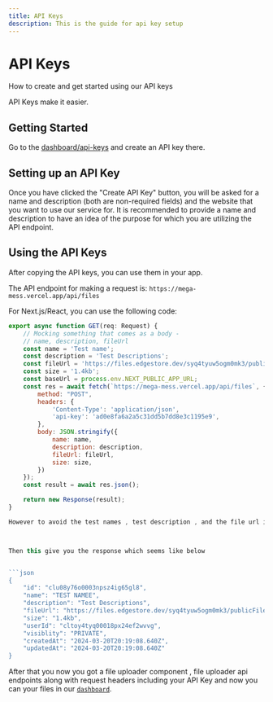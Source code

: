 ```yaml
---
title: API Keys
description: This is the guide for api key setup 
---
```




# API Keys
 How to create and get started using our API keys

<Callout>
API Keys make it easier.
</Callout>

## Getting Started

Go to the [dashboard/api-keys](https://mega-mess.vercel.app/dashboard/api-keys) and create an API key there.

## Setting up an API Key

Once you have clicked the "Create API Key" button, you will be asked for a name and description (both are non-required fields) and the website that you want to use our service for. It is recommended to provide a name and description to have an idea of the purpose for which you are utilizing the API endpoint.

## Using the API Keys

After copying the API keys, you can use them in your app.

The API endpoint for making a request is: `https://mega-mess.vercel.app/api/files`

For Next.js/React, you can use the following code:

```js
export async function GET(req: Request) {
    // Mocking something that comes as a body - 
    // name, description, fileUrl
    const name = 'Test name';
    const description = 'Test Descriptions';
    const fileUrl = 'https://files.edgestore.dev/syq4tyuw5ogm0mk3/publicFiles/_public/e36f81e8-e69f-4c62-91e4-a5f92563fc15.svg';
    const size = '1.4kb';
    const baseUrl = process.env.NEXT_PUBLIC_APP_URL;
    const res = await fetch(`https://mega-mess.vercel.app/api/files`, {
        method: "POST",
        headers: {
            'Content-Type': 'application/json',
            'api-key': 'ad0e8fa6a2a5c31dd5b7dd8e3c1195e9',
        },
        body: JSON.stringify({
            name: name,
            description: description,
            fileUrl: fileUrl,
            size: size,
        })
    });
    const result = await res.json();

    return new Response(result);
}

However to avoid the test names , test description , and the file url i highly recommend checking the our custome made comps for handling [file upload](https://github.com/Kinfe123/MegaMess/blob/main/app/(dashboard)/dashboard/_components/file-upload.tsx) with EdgeStore.



Then this give you the response which seems like below 


```json
{
    "id": "clu08y76o0003npsz4ig65gl8",
    "name": "TEST NAMEE",
    "description": "Test Descriptions",
    "fileUrl": "https://files.edgestore.dev/syq4tyuw5ogm0mk3/publicFiles/_public/e36f81e8-e69f-4c62-91e4-asa.svg",
    "size": "1.4kb",
    "userId": "cltoy4tyq00018px24ef2wvvg",
    "visiblity": "PRIVATE",
    "createdAt": "2024-03-20T20:19:08.640Z",
    "updatedAt": "2024-03-20T20:19:08.640Z"
}
```


After that you now you got a file uploader component , file uploader api endpoints along with request headers including your API Key and now you can your files in our [`dashboard`](https://mega-mess.vercel.app/dashboard).



